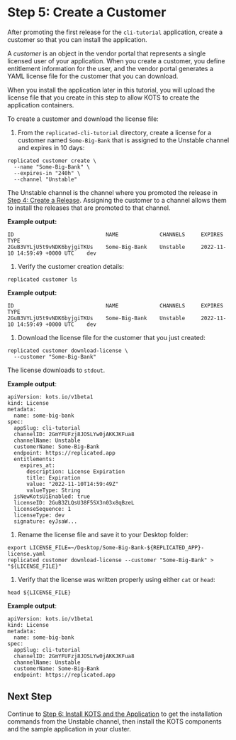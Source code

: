 # Step 5: Create a Customer

After promoting the first release for the `cli-tutorial` application, create a customer so that you can install the application.

A _customer_ is an object in the vendor portal that represents a single licensed user of your application. When you create a customer, you define entitlement information for the user, and the vendor portal generates a YAML license file for the customer that you can download.

When you install the application later in this tutorial, you will upload the license file that you create in this step to allow KOTS to create the application containers.

To create a customer and download the license file:

1. From the `replicated-cli-tutorial` directory, create a license for a customer named `Some-Big-Bank` that is assigned to the Unstable channel and expires in 10 days:

  ```
  replicated customer create \
    --name "Some-Big-Bank" \
    --expires-in "240h" \
    --channel "Unstable"
  ```
  The Unstable channel is the channel where you promoted the release in [Step 4: Create a Release](tutorial-cli-create-release). Assigning the customer to a channel allows them to install the releases that are promoted to that channel.

  **Example output:**

  ```
  ID                             NAME             CHANNELS     EXPIRES                          TYPE
  2GuB3VYLjU5t9vNDK6byjgiTKUs    Some-Big-Bank    Unstable     2022-11-10 14:59:49 +0000 UTC    dev
  ```

1. Verify the customer creation details:

  ```
  replicated customer ls
  ```

  **Example output:**

  ```
  ID                             NAME             CHANNELS     EXPIRES                          TYPE
  2GuB3VYLjU5t9vNDK6byjgiTKUs    Some-Big-Bank    Unstable     2022-11-10 14:59:49 +0000 UTC    dev
  ```

1. Download the license file for the customer that you just created:

  ```
  replicated customer download-license \
    --customer "Some-Big-Bank"
  ```

  The license downloads to `stdout`.

  **Example output**:

  ```
  apiVersion: kots.io/v1beta1
  kind: License
  metadata:
    name: some-big-bank
  spec:
    appSlug: cli-tutorial
    channelID: 2GmYFUFzj8JOSLYw0jAKKJKFua8
    channelName: Unstable
    customerName: Some-Big-Bank
    endpoint: https://replicated.app
    entitlements:
      expires_at:
        description: License Expiration
        title: Expiration
        value: "2022-11-10T14:59:49Z"
        valueType: String
    isNewKotsUiEnabled: true
    licenseID: 2GuB3ZLQsU38F5SX3n03x8qBzeL
    licenseSequence: 1
    licenseType: dev
    signature: eyJsaW...
  ```

1. Rename the license file and save it to your Desktop folder:

  ```
  export LICENSE_FILE=~/Desktop/Some-Big-Bank-${REPLICATED_APP}-license.yaml
  replicated customer download-license --customer "Some-Big-Bank" > "${LICENSE_FILE}"
  ```

1. Verify that the license was written properly using either `cat` or `head`:

  ```
  head ${LICENSE_FILE}
  ```

  **Example output**:

  ```
  apiVersion: kots.io/v1beta1
  kind: License
  metadata:
    name: some-big-bank
  spec:
    appSlug: cli-tutorial
    channelID: 2GmYFUFzj8JOSLYw0jAKKJKFua8
    channelName: Unstable
    customerName: Some-Big-Bank
    endpoint: https://replicated.app
  ```

## Next Step

Continue to [Step 6: Install KOTS and the Application](tutorial-cli-install-app-manager) to get the installation commands from the Unstable channel, then install the KOTS components and the sample application in your cluster.
